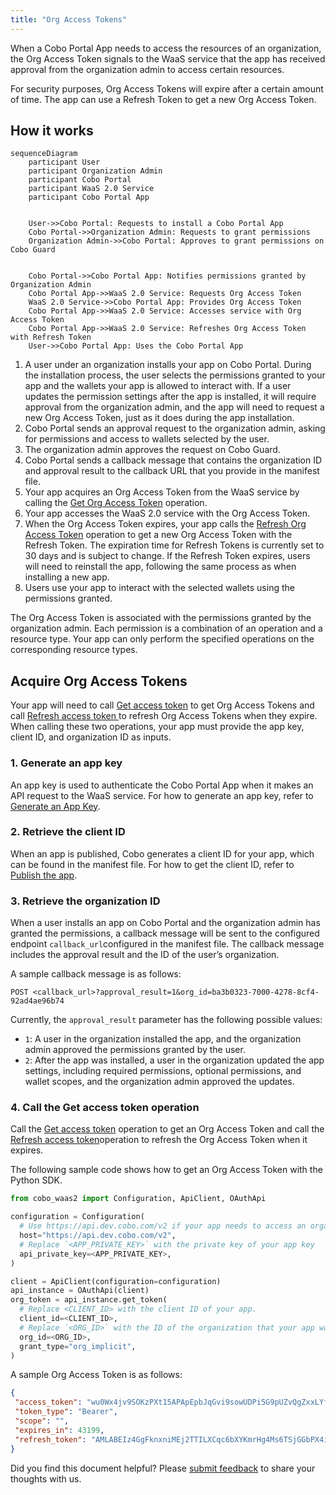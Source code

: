```yaml
---
title: "Org Access Tokens"
---
```


When a Cobo Portal App needs to access the resources of an organization, the Org Access Token signals to the WaaS service that the app has received approval from the organization admin to access certain resources.

For security purposes, Org Access Tokens will expire after a certain amount of time. The app can use a Refresh Token to get a new Org Access Token.

## How it works

```mermaid
sequenceDiagram
    participant User
    participant Organization Admin
    participant Cobo Portal
    participant WaaS 2.0 Service
    participant Cobo Portal App
  

    User->>Cobo Portal: Requests to install a Cobo Portal App
    Cobo Portal->>Organization Admin: Requests to grant permissions
    Organization Admin->>Cobo Portal: Approves to grant permissions on Cobo Guard

    
    Cobo Portal->>Cobo Portal App: Notifies permissions granted by Organization Admin
    Cobo Portal App->>WaaS 2.0 Service: Requests Org Access Token
    WaaS 2.0 Service->>Cobo Portal App: Provides Org Access Token
    Cobo Portal App->>WaaS 2.0 Service: Accesses service with Org Access Token
    Cobo Portal App->>WaaS 2.0 Service: Refreshes Org Access Token with Refresh Token
    User->>Cobo Portal App: Uses the Cobo Portal App
```

1. A user under an organization installs your app on Cobo Portal. During the installation process, the user selects the permissions granted to your app and the wallets your app is allowed to interact with.
    <Note>If a user updates the permission settings after the app is installed, it will require approval from the organization admin, and the app will need to request a new Org Access Token, just as it does during the app installation.</Note>
2. Cobo Portal sends an approval request to the organization admin, asking for permissions and access to wallets selected by the user. 
3. The organization admin approves the request on Cobo Guard.
4. Cobo Portal sends a callback message that contains the organization ID and approval result to the callback URL that you provide in the manifest file.
5. Your app acquires an Org Access Token from the WaaS service by calling the [Get Org Access Token](/v2/api-references/oauth/get-org-access-token) operation. 
6. Your app accesses the WaaS 2.0 service with the Org Access Token. 
7. When the Org Access Token expires, your app calls the [Refresh Org Access Token](/v2/api-references/oauth/refresh-org-access-token) operation to get a new Org Access Token with the Refresh Token.
    <Note>The expiration time for Refresh Tokens is currently set to 30 days and is subject to change. If the Refresh Token expires, users will need to reinstall the app, following the same process as when installing a new app.</Note>
8. Users use your app to interact with the selected wallets using the permissions granted.

The Org Access Token is associated with the permissions granted by the organization admin. Each permission is a combination of an operation and a resource type. Your app can only perform the specified operations on the corresponding resource types.

## Acquire Org Access Tokens

Your app will need to call [Get access token](/v2/api-references/oauth/get-org-access-token) to get Org Access Tokens and call [Refresh access token ](/v2/api-references/oauth/refresh-org-access-token)to refresh Org Access Tokens when they expire. When calling these two operations, your app must provide the app key, client ID, and organization ID as inputs.

### 1. Generate an app key

An app key is used to authenticate the Cobo Portal App when it makes an API request to the WaaS service. For how to generate an app key, refer to [Generate an App Key](/v2/apps/authentication#generate-an-app-key).

### 2. Retrieve the client ID

When an app is published, Cobo generates a client ID for your app, which can be found in the manifest file. For how to get the client ID, refer to [Publish the app](/v2/apps/build-app#publish-the-app).

### 3. Retrieve the organization ID

When a user installs an app on Cobo Portal and the organization admin has granted the permissions, a callback message will be sent to the configured endpoint `callback_url`configured in the manifest file. The callback message includes the approval result and the ID of the user’s organization.

A sample callback message is as follows:
```
POST <callback_url>?approval_result=1&org_id=ba3b0323-7000-4278-8cf4-92ad4ae96b74
```

Currently, the `approval_result` parameter has the following possible values:

- `1`: A user in the organization installed the app, and the organization admin approved the permissions granted by the user.
- `2`: After the app was installed, a user in the organization updated the app settings, including required permissions, optional permissions, and wallet scopes, and the organization admin approved the updates. 

### 4. Call the Get access token operation

Call the [Get access token](/v2/api-references/oauth/get-org-access-token) operation to get an Org Access Token and call the [Refresh access token](/v2/api-references/oauth/refresh-org-access-token)operation to refresh the Org Access Token when it expires.

The following sample code shows how to get an Org Access Token with the Python SDK.

```python
from cobo_waas2 import Configuration, ApiClient, OAuthApi

configuration = Configuration(
  # Use https://api.dev.cobo.com/v2 if your app needs to access an organization’s resources in the development environment, or use https://api.cobo.com/v2 for the production environment.
  host="https://api.dev.cobo.com/v2",
  # Replace `<APP_PRIVATE_KEY>` with the private key of your app key
  api_private_key=<APP_PRIVATE_KEY>,
)

client = ApiClient(configuration=configuration)
api_instance = OAuthApi(client)
org_token = api_instance.get_token(
  # Replace <CLIENT_ID> with the client ID of your app.  
  client_id=<CLIENT_ID>,
  # Replace `<ORG_ID>` with the ID of the organization that your app wants to access.
  org_id=<ORG_ID>,
  grant_type="org_implicit",
)
```

A sample Org Access Token is as follows:
```json
{
 "access_token": "wu0Wx4jv9SOKzPXt15APApEpbJqGvi9sowUDPi5G9pUZvQgZxxLYfoEvMFFIMMYz",
 "token_type": "Bearer",
 "scope": "",
 "expires_in": 43199,
 "refresh_token": "AMLABEIz4GgFknxniMEj2TTILXCqc6bXYKmrHg4Ms6TSjGGbPX4ipz5xFrcErmGg"
}
```
<Tip>Did you find this document helpful? Please [submit feedback](https://forms.zohopublic.com/cobo/form/DocumentFeedbackForm/formperma/QvLOhxJv1_JMsJ-1dleZ8Itb_7rzN-LtgvsDdxosoVI) to share your thoughts with us.</Tip>